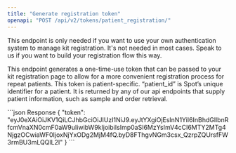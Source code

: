 ```yaml
---
title: "Generate registration token"
openapi: "POST /api/v2/tokens/patient_registration/"
---
```


<Tip>
  This endpoint is only needed if you want to use your own authentication system to manage kit registration. It's
  not needed in most cases. Speak to us if you want to build your registration flow this way.
</Tip>

This endpoint generates a one-time-use token that can be passed to your kit registration page to allow for a more
convenient registration process for repeat patients. This token is patient-specific. “patient_id” is Spot’s unique
identifier for a patient. It is returned by any of our api endpoints that supply patient information, such as
sample and order retrieval.

<ResponseExample>
  ```json Response
  {
    "token": "eyJ0eXAiOiJKV1QiLCJhbGciOiJIUzI1NiJ9.eyJtYXgiOjEsInN1YiI6InBhdGllbnRfcmVnaXN0cmF0aW9uIiwibW9kIjoibiIsImp0aSI6MzYsImV4cCI6MTY2MTg4NjgzOCwiaWF0IjoxNjYxODg2MjM4fQ.byD8FThgvNGm3csx_QzrpZQUrsfFW3rmBU3mLQQlL2I"
  }
  ```
</ResponseExample>